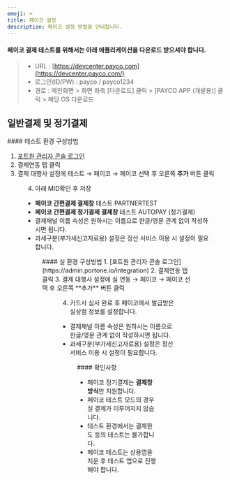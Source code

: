 ```yaml
---
emoji: ⌨
title: 페이코 설정
description: 페이코 설정 방법을 안내합니다.
---
```




#### 페이코 결제 테스트를 위해서는 아래 애플리케이션을 다운로드 받으셔야 합니다.

> - URL : [https://devcenter.payco.com](https://devcenter.payco.com/)
> - 로그인(ID/PW) : payco / payco1234
> - 경로 : 메인화면 > 화면 좌측 \[다운로드] 클릭 > \[PAYCO APP (개발용)] 클릭 > 해당 OS 다운로드

## 일반결제 및 정기결제

<Tabs>
<Tab title="테스트 결제">
#### 테스트 환경 구성방법

1. [포트원 관리자 콘솔 로그인](https://admin.portone.io/integration)
2. 결제연동 탭 클릭
3. 결제 대행사 설정에 테스트 → 페이코 → 페이코 선택 후 오른쪽 **추가** 버튼 클릭


<Figure src={image1} caption="테스트 환경 설정 예시" />

4. 아래 MID확인 후 저장

- **페이코 간편결제 결제창** 테스트 PARTNERTEST
- **페이코 간편결제 정기결제 결제창** 테스트 AUTOPAY (정기결제)
- 결제채널 이름 속성은 원하시는 이름으로 한글/영문 관계 없이 작성하시면 됩니다.
- 과세구분(부가세신고자료용) 설정은 정산 서비스 이용 시 설정이 필요합니다.


<Figure src={image2} caption="테스트 환경 상세 설정 예시" />

</Tab>

<Tab title="실 결제">
#### 실 환경 구성방법
1. [포트원 관리자 콘솔 로그인](https://admin.portone.io/integration)
2. 결제연동 탭 클릭
3. 결제 대행사 설정에 실 연동 → 페이코 → 페이코 선택 후 오른쪽 **추가** 버튼 클릭


<Figure src={image3} caption="실환경 설정 예시" />

4. 카드사 심사 완료 후 페이코에서 발급받은 실상점 정보를 설정합니다.

- 결제채널 이름 속성은 원하시는 이름으로 한글/영문 관계 없이 작성하시면 됩니다.
- 과세구분(부가세신고자료용) 설정은 정산 서비스 이용 시 설정이 필요합니다.


<Figure src={image4} caption="실환경 상세 설정 예시" />

</Tab>
</Tabs>

<Hint style="success">
#### 확인사항

- 페이코 정기결제는 **결제창 방식**만 지원합니다.
- 페이코 테스트 모드의 경우 실 결제가 이루어지지 않습니다.
- 테스트 환경에서는 결제한도 등의 테스트는 불가합니다.
- 페이코 테스트는 상용앱을 지운 후 테스트 앱으로 진행해야 합니다.

</Hint>
